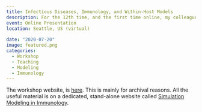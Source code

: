 ```yaml
---
title: Infectious Diseases, Immunology, and Within-Host Models
description: For the 12th time, and the first time online, my colleague Paul Thomas and I taught our annual SISMID workshop.
event: Online Presentation
location: Seattle, US (virtual)
  
date: "2020-07-20"
image: featured.png
categories:
  - Workshop
  - Teaching
  - Modeling
  - Immunology
---
```


The workshop website, is [here](https://andreashandel.github.io/SISMID2020/). This is mainly for archival reasons. All the useful material is on a dedicated, stand-alone website called [Simulation Modeling in Immunology](https://andreashandel.github.io/SMIcourse/).
